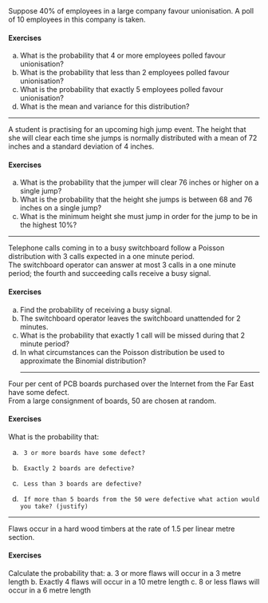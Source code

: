 Suppose 40\% of employees in a large company favour unionisation.  A poll of 10 employees in this company is taken.  
<p>

<h4> Exercises</h4>
a.   What is the probability that 4 or more employees polled favour unionisation? 
b.   What is the probability that less than 2 employees polled favour unionisation?
c.   What is the probability that exactly 5 employees polled favour unionisation?
d.   What is the mean and variance for this distribution?
<p>	


-----------------------------------------------------------------------------

\item A student is practising for an upcoming high jump event.  The height that she will clear each time she jumps is normally distributed with a 
mean of 72 inches and a standard deviation of 4 inches.  
<p>

<h4> Exercises</h4>
a.   What is the probability that the jumper will clear 76 inches or higher on a single jump?
b.   What is the probability that the height she jumps is between 68 and 76 inches on a single jump?
c.   What is the minimum height she must jump in order for the jump to be in the highest 10%?
<p>
    

-----------------------------------------------------------------------------    
    
\item Telephone calls coming in to a busy switchboard follow a Poisson distribution with 3 calls expected in a one minute period.  
The switchboard operator can answer at most 3 calls in a one minute period; the fourth and succeeding calls receive a busy signal.
<p>
<h4> Exercises</h4>
a.  Find the probability of receiving a busy signal.
b.  The switchboard operator leaves the switchboard unattended for 2 minutes.  
c.  What is the probability that exactly 1 call will be missed during that 2 minute period?
d. In what circumstances can the Poisson distribution be used to approximate the Binomial distribution?
<p>      
-----------------------------------------------------------------------------

\item Four  per cent of PCB boards purchased over the Internet from the Far East have some defect.  
From a large consignment of boards, 50 are chosen at random.  
<p>

<h4> Exercises</h4>
What is the probability that:

a.  	3 or more boards have some defect?
b.   	Exactly 2 boards are defective?
b.   	Less than 3 boards are defective?
d.  	If more than 5 boards from the 50 were defective what action would you take? (justify)
<p> 


-----------------------------------------------------------------------------

\item Flaws occur in a hard wood timbers  at the rate of 1.5 per linear  metre section.  
<p>

<h4> Exercises</h4>
Calculate the probability that:
a.  	3 or more flaws will occur in a 3  metre length 
b.   	Exactly 4 flaws will occur in a 10 metre length
c.   	8 or less flaws will occur in a 6  metre length 
<p> 
